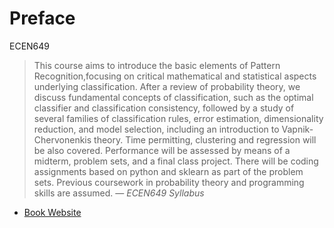 # Preface {.unnumbered}

ECEN649 

> This course aims to introduce the basic elements of Pattern Recognition,focusing on critical mathematical and statistical aspects underlying classification. After a review of probability theory, we discuss fundamental concepts of classification, such as the optimal classifier and classification consistency, followed by a study of several families of classification rules, error estimation, dimensionality reduction, and model selection, including an introduction to Vapnik-Chervonenkis theory. Time permitting, clustering and regression will be also covered. Performance will be assessed by means of a midterm, problem sets, and a final class project. There will be coding assignments based on python and sklearn as part of the problem sets. Previous coursework in probability theory and programming skills are assumed. --- *ECEN649 Syllabus*

- [Book Website](https://braganeto.engr.tamu.edu/book-website/)